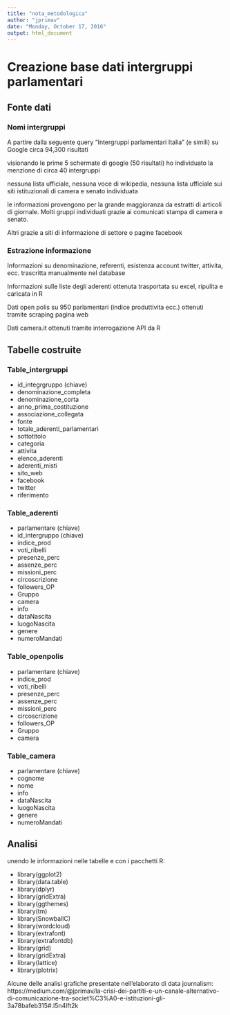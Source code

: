 ```yaml
---
title: "nota_metodologica"
author: "jprimav"
date: "Monday, October 17, 2016"
output: html_document
---
```


# Creazione base dati intergruppi parlamentari

## Fonte dati

### Nomi intergruppi
A partire dalla seguente query "Intergruppi parlamentari Italia" (e simili) su Google circa 94,300 risultati

visionando le prime 5 schermate di google (50 risultati) ho individuato la menzione di circa 40 intergruppi

nessuna lista ufficiale, nessuna voce di wikipedia, nessuna lista ufficiale sui siti istituzionali di camera e senato individuata

le informazioni provengono per la grande maggioranza da estratti di articoli di giornale. Molti gruppi individuati grazie ai comunicati stampa di camera e senato.

Altri grazie a siti di informazione di settore o pagine facebook


### Estrazione informazione
Informazioni su denominazione, referenti, esistenza account twitter, attivita, ecc. trascritta manualmente nel database

Informazioni sulle liste degli aderenti ottenuta trasportata su excel, ripulita e caricata in R

Dati open polis su 950 parlamentari (indice produttivita ecc.) ottenuti tramite scraping pagina web

Dati camera.it ottenuti tramite interrogazione API da R




## Tabelle costruite

### Table_intergruppi
- id_integrgruppo (chiave)
- denominazione_completa
- denominazione_corta
- anno_prima_costituzione
- associazione_collegata
- fonte
- totale_aderenti_parlamentari
- sottotitolo
- categoria
- attivita
- elenco_aderenti
- aderenti_misti
- sito_web
- facebook
- twitter
- riferimento


### Table_aderenti
- parlamentare  (chiave)
- id_intergruppo (chiave)
- indice_prod
- voti_ribelli
- presenze_perc
- assenze_perc
- missioni_perc  
- circoscrizione 
- followers_OP
- Gruppo
- camera
- info          
- dataNascita
- luogoNascita 
- genere
- numeroMandati 
  

### Table_openpolis
- parlamentare (chiave)
- indice_prod
- voti_ribelli
- presenze_perc
- assenze_perc
- missioni_perc 
- circoscrizione
- followers_OP
- Gruppo
- camera
  

### Table_camera
- parlamentare (chiave)
- cognome
- nome
- info
- dataNascita
- luogoNascita
- genere       
- numeroMandati
  


## Analisi

unendo le informazioni nelle tabelle e con i pacchetti R:

- library(ggplot2)
- library(data.table)
- library(dplyr)
- library(gridExtra)
- library(ggthemes)
- library(tm)
- library(SnowballC)
- library(wordcloud)
- library(extrafont)
- library(extrafontdb)
- library(grid)
- library(gridExtra)
- library(lattice)
- library(plotrix)

Alcune delle analisi grafiche presentate nell'elaborato di data journalism:
https://medium.com/@jprimav/la-crisi-dei-partiti-e-un-canale-alternativo-di-comunicazione-tra-societ%C3%A0-e-istituzioni-gli-3a78bafeb315#.l5n4lft2k
